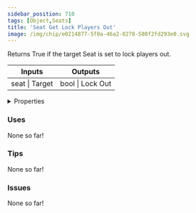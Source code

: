 ```yaml
---
sidebar_position: 710
tags: [Object,Seats]
title: 'Seat Get Lock Players Out'
image: /img/chip/e0214877-5f0a-46a2-8278-580f2fd293e0.svg
---
```


Returns True if the target Seat is set to lock players out.



<IChip uuid="e0214877-5f0a-46a2-8278-580f2fd293e0"/>

<table><thead><tr><th>Inputs</th><th>Outputs</th></tr></thead><tbody><tr><td>seat | Target</td><td>bool | Lock Out</td></tr></tbody></table>

<details>
  <summary>Properties</summary>
  <div>
    <div>
    <table>
      <tbody>
        <tr>
          <td>Is beta required?</td>
          <td>No</td>
        </tr>
        <tr>
          <td>Is chip a trolling risk?</td>
          <td>No</td>
        </tr>
        <tr>
          <td>Is chip a role assignment risk?</td>
          <td>No</td>
        </tr>
        <tr>
          <td>Chip UUID</td>
          <td>e0214877-5f0a-46a2-8278-580f2fd293e0</td>
        </tr>
        <tr>
          <td>Room availability</td>
          <td>Available everywhere</td>
        </tr>
      </tbody>
    </table>
    </div>
  </div>
</details>

### Uses

None so far!

### Tips

None so far!

### Issues

None so far!